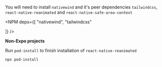 
You will need to install `nativewind` and it's peer dependencies `tailwindcss`, `react-native-reanimated` and `react-native-safe-area-context`

<NPM
  deps={[
    "nativewind",
    "tailwindcss"
  
  ]}
/>

**Non-Expo projects**

Run `pod-install` to finish installation of `react-native-reanimated`

```bash
npx pod-install
```
